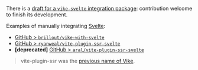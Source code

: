 There is a [draft for a `vike-svelte` integration package](https://github.com/brandonxiang/vike-svelte): contribution welcome to finish its development.

Examples of manually integrating [Svelte](https://svelte.dev/):
 - [GitHub > `brillout/vike-with-svelte`](https://github.com/brillout/vike-with-svelte)
 - [GitHub > `ryanweal/vite-plugin-ssr-svelte`](https://github.com/ryanweal/vite-plugin-ssr-svelte)
 - **[deprecated]** [GitHub > `aral/vite-plugin-ssr-svelte`](https://github.com/aral/vite-plugin-ssr-svelte)

> vite-plugin-ssr was the [previous name of Vike](https://vite-plugin-ssr.com/vike).
